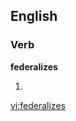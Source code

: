 
==English==

===Verb===
'''federalizes'''

# {{third-person singular of|[[federalize]]}}

[[vi:federalizes]]